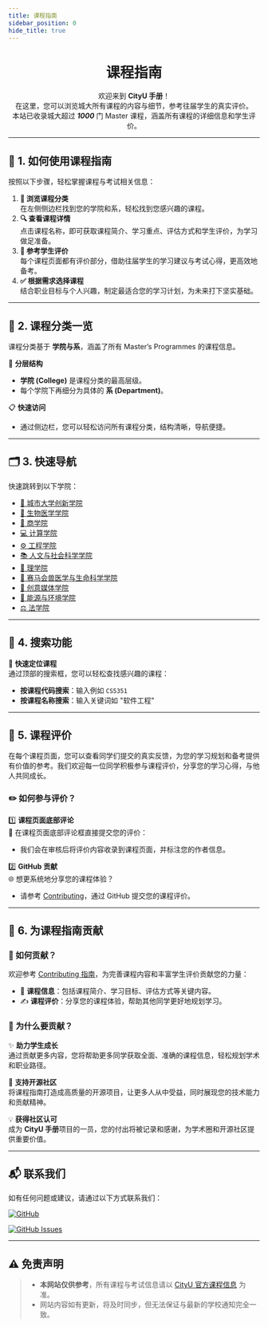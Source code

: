 ```yaml
---
title: 课程指南
sidebar_position: 0
hide_title: true
---
```



<div align="center" style={{ lineHeight: '1.5', fontSize: '0.9rem' }}>
    <h1
        style={{
            marginBottom: '0.5rem',
            fontSize: '2.5rem',
            background: 'linear-gradient(90deg, #de6f31, #da542b, #bf1846, #9f0c43)',
            WebkitBackgroundClip: 'text',
            WebkitTextFillColor: 'transparent',
        }}
    >
        <strong>课程指南</strong>
    </h1>
    <p className={styles.subtitle}>
        欢迎来到 <strong>CityU 手册</strong>！<br />
        在这里，您可以浏览城大所有课程的内容与细节，参考往届学生的真实评价。<br />
        本站已收录城大超过 <strong><em>1000</em></strong> 门 Master 课程，涵盖所有课程的详细信息和学生评价。
    </p>
</div>


---

## 🚀 **1. 如何使用课程指南**

按照以下步骤，轻松掌握课程与考试相关信息：

1. **📂 浏览课程分类**  
   在左侧侧边栏找到您的学院和系，轻松找到您感兴趣的课程。
2. **🔍 查看课程详情**  
   点击课程名称，即可获取课程简介、学习重点、评估方式和学生评价，为学习做足准备。
3. **📝 参考学生评价**  
   每个课程页面都有评价部分，借助往届学生的学习建议与考试心得，更高效地备考。
4. **✅ 根据需求选择课程**  
   结合职业目标与个人兴趣，制定最适合您的学习计划，为未来打下坚实基础。

---

## 📑 **2. 课程分类一览**

课程分类基于 **学院与系**，涵盖了所有 Master’s Programmes 的课程信息。

📂 **分层结构**
- **学院 (College)** 是课程分类的最高层级。
- 每个学院下再细分为具体的 **系 (Department)**。

📋 **快速访问**
- 通过侧边栏，您可以轻松访问所有课程分类，结构清晰，导航便捷。

---

## 🗂 **3. 快速导航**

快速跳转到以下学院：

- [📘 城市大学创新学院](https://penjc.github.io/CityU/docs/category/城市大学创新学院)
- [🔬 生物医学学院](https://penjc.github.io/CityU/docs/category/生物医学学院)
- [💼 商学院](https://penjc.github.io/CityU/docs/category/商学院)
- [💻 计算学院](https://penjc.github.io/CityU/docs/category/计算学院)
- [⚙️ 工程学院](https://penjc.github.io/CityU/docs/category/工程学院)
- [📚 人文与社会科学学院](https://penjc.github.io/CityU/docs/category/人文与社会科学学院)
- [🔢 理学院](https://penjc.github.io/CityU/docs/category/理学院)
- [🐾 赛马会兽医学与生命科学学院](https://penjc.github.io/CityU/docs/category/赛马会兽医医学与生命科学学院)
- [🎨 创意媒体学院](https://penjc.github.io/CityU/docs/category/创意媒体学院)
- [🌱 能源与环境学院](https://penjc.github.io/CityU/docs/category/能源与环境学院)
- [⚖️ 法学院](https://penjc.github.io/CityU/docs/category/法学院)

---

## 🔎 **4. 搜索功能**

🎯 **快速定位课程**  
通过顶部的搜索框，您可以轻松查找感兴趣的课程：
- **按课程代码搜索**：输入例如 `CS5351`
- **按课程名称搜索**：输入关键词如 "软件工程"

---

## 💬 **5. 课程评价**
在每个课程页面，您可以查看同学们提交的真实反馈，为您的学习规划和备考提供有价值的参考。我们欢迎每一位同学积极参与课程评价，分享您的学习心得，与他人共同成长。

### **✏️ 如何参与评价？**

1️⃣ **课程页面底部评论**  
💬 在课程页面底部评论框直接提交您的评价：
- 我们会在审核后将评价内容收录到课程页面，并标注您的作者信息。

2️⃣ **GitHub 贡献**  
🌐 想更系统地分享您的课程体验？
- 请参考 [Contributing](https://penjc.github.io/CityU/contributing)，通过 GitHub 提交您的课程评价。

---

## 🌟 **6. 为课程指南贡献**

###  **📢 如何贡献？**

欢迎参考 [Contributing 指南](https://penjc.github.io/CityU/contributing)，为完善课程内容和丰富学生评价贡献您的力量：
- 📝 **课程信息**：包括课程简介、学习目标、评估方式等关键内容。
- ✍️ **课程评价**：分享您的课程体验，帮助其他同学更好地规划学习。

### 🎯 **为什么要贡献？**

✨ **助力学生成长**  
通过贡献更多内容，您将帮助更多同学获取全面、准确的课程信息，轻松规划学术和职业路径。

🌟 **支持开源社区**  
将课程指南打造成高质量的开源项目，让更多人从中受益，同时展现您的技术能力和贡献精神。

💡 **获得社区认可**  
成为 **CityU 手册**项目的一员，您的付出将被记录和感谢，为学术圈和开源社区提供重要价值。

---

## 📬 **联系我们**

如有任何问题或建议，请通过以下方式联系我们：

[![GitHub](https://img.shields.io/badge/GitHub-Repository-blue?logo=github&style=flat-square)](https://github.com/penjc/CityU)

[![GitHub Issues](https://img.shields.io/badge/GitHub-Submit%20Issue-green?logo=github&style=flat-square)](https://github.com/penjc/CityU/issues)

---

## ⚠️ **免责声明**

> - **本网站仅供参考**，所有课程与考试信息请以 [CityU 官方课程信息](https://www.cityu.edu.hk) 为准。
> - 网站内容如有更新，将及时同步，但无法保证与最新的学校通知完全一致。